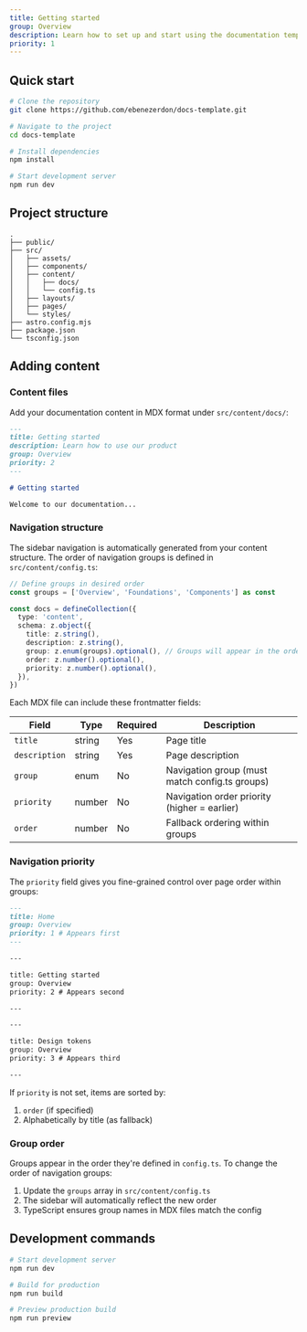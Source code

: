 ```yaml
---
title: Getting started
group: Overview
description: Learn how to set up and start using the documentation template.
priority: 1
---
```


## Quick start

```bash
# Clone the repository
git clone https://github.com/ebenezerdon/docs-template.git

# Navigate to the project
cd docs-template

# Install dependencies
npm install

# Start development server
npm run dev
```

## Project structure

```
.
├── public/
├── src/
│   ├── assets/
│   ├── components/
│   ├── content/
│   │   ├── docs/
│   │   └── config.ts
│   ├── layouts/
│   ├── pages/
│   └── styles/
├── astro.config.mjs
├── package.json
└── tsconfig.json
```

## Adding content

### Content files

Add your documentation content in MDX format under `src/content/docs/`:

```md
---
title: Getting started
description: Learn how to use our product
group: Overview
priority: 2
---

# Getting started

Welcome to our documentation...
```

### Navigation structure

The sidebar navigation is automatically generated from your content structure. The order of navigation groups is defined in `src/content/config.ts`:

```typescript
// Define groups in desired order
const groups = ['Overview', 'Foundations', 'Components'] as const

const docs = defineCollection({
  type: 'content',
  schema: z.object({
    title: z.string(),
    description: z.string(),
    group: z.enum(groups).optional(), // Groups will appear in the order defined above
    order: z.number().optional(),
    priority: z.number().optional(),
  }),
})
```

Each MDX file can include these frontmatter fields:

| Field         | Type   | Required | Description                                    |
| ------------- | ------ | -------- | ---------------------------------------------- |
| `title`       | string | Yes      | Page title                                     |
| `description` | string | Yes      | Page description                               |
| `group`       | enum   | No       | Navigation group (must match config.ts groups) |
| `priority`    | number | No       | Navigation order priority (higher = earlier)   |
| `order`       | number | No       | Fallback ordering within groups                |

### Navigation priority

The `priority` field gives you fine-grained control over page order within groups:

```md
---
title: Home
group: Overview
priority: 1 # Appears first
---

---

title: Getting started
group: Overview
priority: 2 # Appears second

---

---

title: Design tokens
group: Overview
priority: 3 # Appears third

---
```

If `priority` is not set, items are sorted by:

1. `order` (if specified)
2. Alphabetically by title (as fallback)

### Group order

Groups appear in the order they're defined in `config.ts`. To change the order of navigation groups:

1. Update the `groups` array in `src/content/config.ts`
2. The sidebar will automatically reflect the new order
3. TypeScript ensures group names in MDX files match the config

## Development commands

```bash
# Start development server
npm run dev

# Build for production
npm run build

# Preview production build
npm run preview
```
